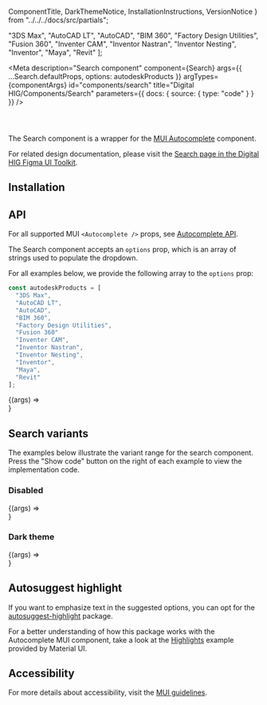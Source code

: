   ComponentTitle,
  DarkThemeNotice,
  InstallationInstructions,
  VersionNotice
} from "../../../docs/src/partials";

  "3DS Max",
  "AutoCAD LT",
  "AutoCAD",
  "BIM 360",
  "Factory Design Utilities",
  "Fusion 360",
  "Inventer CAM",
  "Inventor Nastran",
  "Inventor Nesting",
  "Inventor",
  "Maya",
  "Revit"
];

<Meta
  description="Search component"
  component={Search}
  args={{ ...Search.defaultProps, options: autodeskProducts }}
  argTypes={componentArgs}
  id="components/search"
  title="Digital HIG/Components/Search"
  parameters={{
    docs: {
      source: {
        type: "code"
      }
    }
  }}
/>

<ComponentTitle name="Search" status="Stable" />

<code>
  <VersionNotice packageName="search" version={version} />
</code>

The Search component is a wrapper for the [MUI Autocomplete](https://mui.com/material-ui/react-autocomplete/) component.

For related design documentation, please visit the [Search page in the Digital HIG Figma UI Toolkit](https://www.figma.com/file/Eks986gkqncHjkLnwQjO7g/iccc-sticker-sheets?node-id=4203-241198&t=nHNQYy49yd48qzdE-0).

## Installation

<InstallationInstructions
  componentImport="Search"
  name={name}
  peerDependencies={peerDependencies}
/>

## API

For all supported MUI `<Autocomplete />` props, see [Autocomplete API](https://mui.com/material-ui/api/autocomplete/).

The Search component accepts an `options` prop, which is an array of strings used to populate the dropdown.

For all examples below, we provide the following array to the `options` prop:

```js
const autodeskProducts = [
  "3DS Max",
  "AutoCAD LT",
  "AutoCAD",
  "BIM 360",
  "Factory Design Utilities",
  "Fusion 360"
  "Inventer CAM",
  "Inventor Nastran",
  "Inventor Nesting",
  "Inventor",
  "Maya",
  "Revit"
];
```

<Canvas>
  <Story name="API">{(args) => <Search {...args} />}</Story>
</Canvas>

<ArgsTable story="API" />

## Search variants

The examples below illustrate the variant range for the search component. Press the "Show code" button on the right of each example to view the implementation code.

### Disabled

<Canvas>
  <Story name="Disabled">{(args) => <Search {...args} disabled />}</Story>
</Canvas>

### Dark theme

<DarkThemeNotice />

<Canvas>
  <Story name="Dark theme" parameters={{ theme: "dark" }}>
    {(args) => <Search {...args} />}
  </Story>
</Canvas>

## Autosuggest highlight

If you want to emphasize text in the suggested options, you can opt for the [autosuggest-highlight](https://github.com/moroshko/autosuggest-highlight) package.

For a better understanding of how this package works with the Autocomplete MUI component, take a look at the [Highlights](https://mui.com/material-ui/react-autocomplete/#highlights) example provided by Material UI.

## Accessibility

For more details about accessibility, visit the [MUI guidelines](https://mui.com/material-ui/react-autocomplete/#accessibility).

